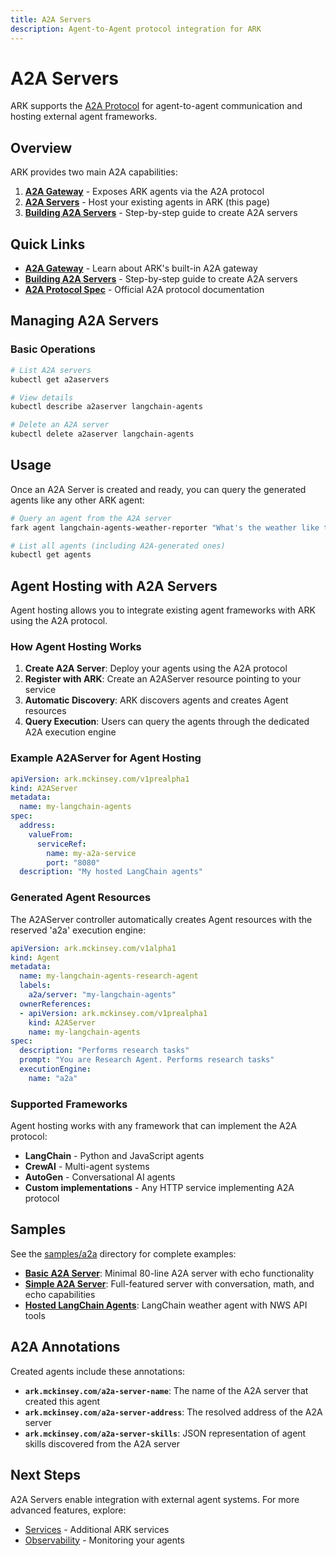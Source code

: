 ```yaml
---
title: A2A Servers
description: Agent-to-Agent protocol integration for ARK
---
```


# A2A Servers

ARK supports the [A2A Protocol](https://github.com/a2a-integration/a2a-spec) for agent-to-agent communication and hosting external agent frameworks.

## Overview

ARK provides two main A2A capabilities:

1. **[A2A Gateway](/developer-guide/a2a-gateway)** - Exposes ARK agents via the A2A protocol
2. **[A2A Servers](/developer-guide/a2a-server)** - Host your existing agents in ARK (this page)
3. **[Building A2A Servers](/developer-guide/building-a2a-servers)** - Step-by-step guide to create A2A servers

## Quick Links

- **[A2A Gateway](/developer-guide/a2a-gateway)** - Learn about ARK's built-in A2A gateway
- **[Building A2A Servers](/developer-guide/building-a2a-servers)** - Step-by-step guide to create A2A servers
- **[A2A Protocol Spec](https://github.com/a2a-integration/a2a-spec)** - Official A2A protocol documentation

## Managing A2A Servers

### Basic Operations

```bash
# List A2A servers
kubectl get a2aservers

# View details
kubectl describe a2aserver langchain-agents

# Delete an A2A server
kubectl delete a2aserver langchain-agents
```

## Usage

Once an A2A Server is created and ready, you can query the generated agents like any other ARK agent:

```bash
# Query an agent from the A2A server
fark agent langchain-agents-weather-reporter "What's the weather like today?"

# List all agents (including A2A-generated ones)
kubectl get agents
```

## Agent Hosting with A2A Servers

Agent hosting allows you to integrate existing agent frameworks with ARK using the A2A protocol.

### How Agent Hosting Works

1. **Create A2A Server**: Deploy your agents using the A2A protocol
2. **Register with ARK**: Create an A2AServer resource pointing to your service
3. **Automatic Discovery**: ARK discovers agents and creates Agent resources
4. **Query Execution**: Users can query the agents through the dedicated A2A execution engine

### Example A2AServer for Agent Hosting

```yaml
apiVersion: ark.mckinsey.com/v1prealpha1
kind: A2AServer
metadata:
  name: my-langchain-agents
spec:
  address:
    valueFrom:
      serviceRef:
        name: my-a2a-service
        port: "8080"
  description: "My hosted LangChain agents"
```

### Generated Agent Resources

The A2AServer controller automatically creates Agent resources with the reserved 'a2a' execution engine:

```yaml
apiVersion: ark.mckinsey.com/v1alpha1
kind: Agent
metadata:
  name: my-langchain-agents-research-agent
  labels:
    a2a/server: "my-langchain-agents"
  ownerReferences:
  - apiVersion: ark.mckinsey.com/v1prealpha1
    kind: A2AServer
    name: my-langchain-agents
spec:
  description: "Performs research tasks"
  prompt: "You are Research Agent. Performs research tasks"
  executionEngine:
    name: "a2a"
```

### Supported Frameworks

Agent hosting works with any framework that can implement the A2A protocol:
- **LangChain** - Python and JavaScript agents
- **CrewAI** - Multi-agent systems
- **AutoGen** - Conversational AI agents
- **Custom implementations** - Any HTTP service implementing A2A protocol

## Samples

See the [samples/a2a](https://github.com/mckinsey/agents-at-scale-ark/tree/main/samples/a2a) directory for complete examples:

- **[Basic A2A Server](samples/a2a/basic-a2a-server/)**: Minimal 80-line A2A server with echo functionality
- **[Simple A2A Server](samples/a2a/simple-a2a-server/)**: Full-featured server with conversation, math, and echo capabilities
- **[Hosted LangChain Agents](samples/agent-hosting/hosted-langchain-agents/)**: LangChain weather agent with NWS API tools

## A2A Annotations

Created agents include these annotations:
- **`ark.mckinsey.com/a2a-server-name`**: The name of the A2A server that created this agent
- **`ark.mckinsey.com/a2a-server-address`**: The resolved address of the A2A server
- **`ark.mckinsey.com/a2a-server-skills`**: JSON representation of agent skills discovered from the A2A server

## Next Steps

A2A Servers enable integration with external agent systems. For more advanced features, explore:

- [Services](/developer-guide/services) - Additional ARK services
- [Observability](/developer-guide/observability) - Monitoring your agents
